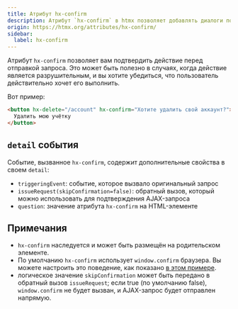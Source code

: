 ```yaml
---
title: Атрибут hx-confirm
description: Атрибут `hx-confirm` в htmx позволяет добавлять диалоги подтверждения перед выполнением запросов, защищая пользователей от случайных деструктивных действий. В этой документации объясняется, как реализовать подтверждения и настроить их поведение через обработку событий.
origin: https://htmx.org/attributes/hx-confirm/
sidebar:
  label: hx-confirm
---
```


Атрибут `hx-confirm` позволяет вам подтвердить действие перед отправкой запроса. Это может быть полезно в случаях, когда действие является разрушительным, и вы хотите убедиться, что пользователь действительно хочет его выполнить.

Вот пример:

```html wrap
<button hx-delete="/account" hx-confirm="Хотите удалить свой аккаунт?">
  Удалить мою учётку
</button>
```

## `detail` события

Событие, вызванное `hx-confirm`, содержит дополнительные свойства в своем `detail`:

* `triggeringEvent`: событие, которое вызвало оригинальный запрос
* `issueRequest(skipConfirmation=false)`: обратный вызов, который можно использовать для подтверждения AJAX-запроса
* `question`: значение атрибута `hx-confirm` на HTML-элементе

## Примечания

* `hx-confirm` наследуется и может быть размещён на родительском элементе.
* По умолчанию `hx-confirm` использует `window.confirm` браузера. Вы можете настроить это поведение, как показано [в этом примере](https://htmx.org/examples/confirm/).
* логическое значение `skipConfirmation` может быть передано в обратный вызов `issueRequest`; если true (по умолчанию false), `window.confirm` не будет вызван, и AJAX-запрос будет отправлен напрямую.
